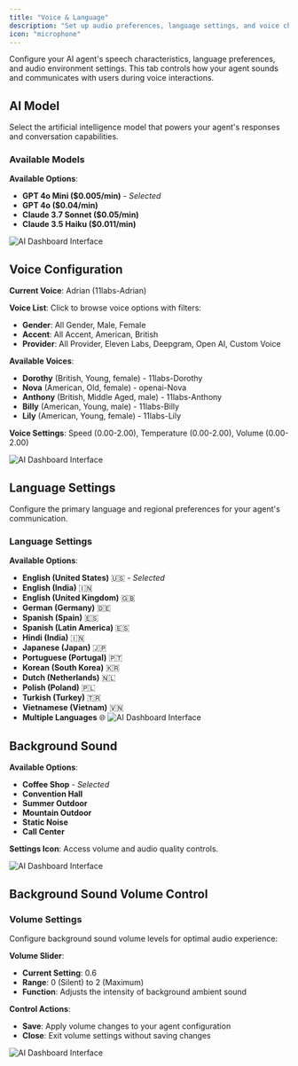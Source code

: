 ```yaml
---
title: "Voice & Language"
description: "Set up audio preferences, language settings, and voice characteristics for your AI agent"
icon: "microphone"
---
```



Configure your AI agent's speech characteristics, language preferences, and audio environment settings. This tab controls how your agent sounds and communicates with users during voice interactions.

## AI Model

Select the artificial intelligence model that powers your agent's responses and conversation capabilities.

### Available Models

**Available Options**:
- **GPT 4o Mini ($0.005/min)** - *Selected*
- **GPT 4o ($0.04/min)**
- **Claude 3.7 Sonnet ($0.05/min)**
- **Claude 3.5 Haiku ($0.011/min)**

![AI Dashboard Interface](/images/ai/AI-model.png)
## Voice Configuration

**Current Voice**: Adrian (11labs-Adrian)

**Voice List**: Click to browse voice options with filters:
- **Gender**: All Gender, Male, Female
- **Accent**: All Accent, American, British  
- **Provider**: All Provider, Eleven Labs, Deepgram, Open AI, Custom Voice

**Available Voices**:
- **Dorothy** (British, Young, female) - 11labs-Dorothy
- **Nova** (American, Old, female) - openai-Nova
- **Anthony** (British, Middle Aged, male) - 11labs-Anthony
- **Billy** (American, Young, male) - 11labs-Billy
- **Lily** (American, Young, female) - 11labs-Lily

**Voice Settings**: Speed (0.00-2.00), Temperature (0.00-2.00), Volume (0.00-2.00)

![AI Dashboard Interface](/images/ai/voice-list.png)
## Language Settings

Configure the primary language and regional preferences for your agent's communication.

### Language Settings

**Available Options**:
- **English (United States)** 🇺🇸 - *Selected*
- **English (India)** 🇮🇳
- **English (United Kingdom)** 🇬🇧  
- **German (Germany)** 🇩🇪
- **Spanish (Spain)** 🇪🇸
- **Spanish (Latin America)** 🇪🇸
- **Hindi (India)** 🇮🇳
- **Japanese (Japan)** 🇯🇵
- **Portuguese (Portugal)** 🇵🇹
- **Korean (South Korea)** 🇰🇷
- **Dutch (Netherlands)** 🇳🇱
- **Polish (Poland)** 🇵🇱
- **Turkish (Turkey)** 🇹🇷
- **Vietnamese (Vietnam)** 🇻🇳
- **Multiple Languages** 🌐
![AI Dashboard Interface](/images/ai/language-setting.png)


## Background Sound

**Available Options**:
- **Coffee Shop** - *Selected*
- **Convention Hall**
- **Summer Outdoor**
- **Mountain Outdoor**
- **Static Noise**
- **Call Center**

**Settings Icon**: Access volume and audio quality controls.

![AI Dashboard Interface](/images/ai/select-sound.png)
## Background Sound Volume Control

### Volume Settings

Configure background sound volume levels for optimal audio experience:

**Volume Slider**: 
- **Current Setting**: 0.6 
- **Range**: 0 (Silent) to 2 (Maximum)
- **Function**: Adjusts the intensity of background ambient sound

**Control Actions**:
- **Save**: Apply volume changes to your agent configuration
- **Close**: Exit volume settings without saving changes



![AI Dashboard Interface](/images/ai/background-sound.png)